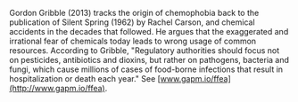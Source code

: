 
Gordon Gribble (2013) tracks the origin of chemophobia back to the publication of Silent Spring (1962) by Rachel Carson, and chemical accidents in the decades that followed. He argues that the exaggerated and irrational fear of chemicals today leads to wrong usage of common resources. According to Gribble, "Regulatory authorities should focus not on pesticides, antibiotics and dioxins, but rather on pathogens, bacteria and fungi, which cause millions of cases of food-borne infections that result in hospitalization or death each year." See [www.gapm.io/ffea](http://www.gapm.io/ffea).